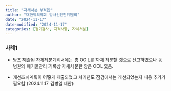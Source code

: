 ```yaml
---
title: "자체처분 부적합"
author: "대한핵의학회 방사선안전위원회"
date: "2024-11-17"
date-modified: "2024-11-17"
categories: [정기검사, 지적사항, 자체처분]
---
```


### 사례1

-   당초 제출된 자체처분계획서에는 총 OO L를 자체 처분할 것으로 신고하였으나 동병원의 폐기물관리 기록상 자체처분한 양은 OOL 였음.

-   개선조치계획이 어떻게 제출되었고 차기년도 점검에서는 개선되었는지 내용 추가가 필요함 (2024.11.17 김병일 제안)
